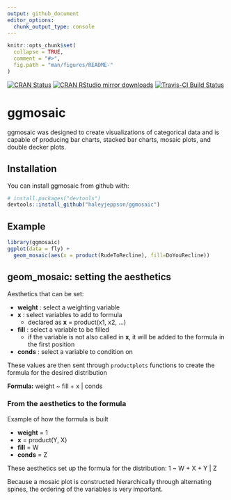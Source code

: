 ```yaml
---
output: github_document
editor_options: 
  chunk_output_type: console
---
```


<!-- README.md is generated from README.Rmd. Please edit that file -->

```r
knitr::opts_chunk$set(
  collapse = TRUE,
  comment = "#>",
  fig.path = "man/figures/README-"
)
```

[![CRAN Status](http://www.r-pkg.org/badges/version/ggmosaic)](https://cran.r-project.org/package=ggmosaic) [![CRAN RStudio mirror downloads](http://cranlogs.r-pkg.org/badges/ggmosaic)](http://www.r-pkg.org/pkg/ggmosaic) 
[![Travis-CI Build Status](https://travis-ci.org/haleyjeppson/ggmosaic.svg?branch=master)](https://travis-ci.org/haleyjeppson/ggmosaic)

# ggmosaic

ggmosaic was designed to create visualizations of categorical data and is capable of producing bar charts, stacked bar charts, mosaic plots, and double decker plots.

## Installation

You can install ggmosaic from github with:

```r
# install.packages("devtools")
devtools::install_github("haleyjeppson/ggmosaic")
```

## Example

```r
library(ggmosaic)
ggplot(data = fly) +
  geom_mosaic(aes(x = product(RudeToRecline), fill=DoYouRecline))
```

## geom_mosaic: setting the aesthetics

Aesthetics that can be set:

- __weight__ : select a weighting variable
- __x__ : select variables to add to formula
    - declared as __x__ = product(x1, x2, ...)
- __fill__ : select a variable to be filled 
    - if the variable is not also called in __x__, it will be added to the formula in the first position
- __conds__ : select a variable to condition on

These values are then sent through `productplots` functions to create the formula for the desired distribution

  
 __Formula:__ weight ~ fill + x | conds 
  

### From the aesthetics to the formula

Example of how the formula is built

- __weight__ = 1
- __x__ = product(Y, X)
- __fill__ = W
- __conds__ = Z
  
These aesthetics set up the formula for the distribution: 1 ~ W + X + Y | Z 

Because a mosaic plot is constructed hierarchically through alternating spines, the ordering of the variables is very important.
